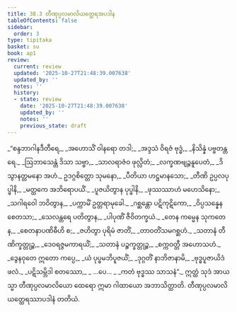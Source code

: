 ```yaml
---
title: 38.3 တီဏုပ္ပလမာလိယတ္ထေရအပဒါန
tableOfContents: false
sidebar:
  order: 3
type: tipitaka
basket: su
book: ap1
review:
  current: review
  updated: '2025-10-27T21:48:39.007638'
  updated_by: ''
  notes: ''
  history:
  - state: review
    date: '2025-10-27T21:48:39.007638'
    updated_by: ''
    notes: ''
    previous_state: draft
---
```



<ReviewStatus review={frontmatter.review} showDetails={true} />

<HypothesisAnnotation frontmatter={frontmatter} />

<DynamicBreadcrumb />

<Division number="13" book="ap1" e="ch" v="20" p="336">

<Paragraph number="4112" type="verses" book="ap1">
_“စန္ဒဘာဂါနဒီတီရေ,_  
_အဟောသိံ ဝါနရော တဒါ;_  
_အဒ္ဒသံ ဝိရဇံ ဗုဒ္ဓံ,_  
_နိသိန္နံ ပဗ္ဗတန္တရေ._  

</Paragraph>

</Division>
<Division number="14" book="ap1" e="ch" v="20" p="336">

<Paragraph number="4113" type="verses" book="ap1">
_ဩဘာသေန္တံ ဒိသာ သဗ္ဗာ,_  
_သာလရာဇံဝ ဖုလ္လိတံ;_  
_လက္ခဏဗျဉ္ဇနူပေတံ,_  
_ဒိသွာနတ္တမနော အဟံ._  

</Paragraph>

</Division>
<Division number="15" book="ap1" e="ch" v="20" p="336">

<Paragraph number="4114" type="verses" book="ap1">
ဥဒဂ္ဂစိတ္တော သုမနော,_  
_ပီတိယာ ဟဋ္ဌမာနသော;_  
_တီဏိ ဥပ္ပလပုပ္ဖါနိ,_  
_မတ္ထကေ အဘိရောပယိံ._  

</Paragraph>

</Division>
<Division number="16" book="ap1" e="ch" v="20" p="336">

<Paragraph number="4115" type="verses" book="ap1">
_ပူဇယိတွာန ပုပ္ဖါနိ,_  
_ဖုဿဿာဟံ မဟေသိနော;_  
_သဂါရဝေါ ဘဝိတွာန,_  
_ပက္ကာမိံ ဥတ္တရာမုခေါ._  

</Paragraph>

</Division>
<Division number="17" book="ap1" e="ch" v="20" p="336">

<Paragraph number="4116" type="verses" book="ap1">
_ဂစ္ဆန္တော ပဋိကုဋိကော,_  
_ဝိပ္ပသန္နေန စေတသာ;_  
_သေလန္တရေ ပတိတွာန,_  
_ပါပုဏိံ ဇီဝိတက္ခယံ._  

</Paragraph>

</Division>
<Division number="18" book="ap1" e="ch" v="20" p="336">

<Paragraph number="4117" type="verses" book="ap1">
_တေန ကမ္မေန သုကတေန,_  
_စေတနာပဏိဓီဟိ စ;_  
_ဇဟိတွာ ပုရိမံ ဇာတိံ,_  
_တာဝတိံသမဂစ္ဆဟံ._  

</Paragraph>

</Division>
<Division number="19" book="ap1" e="ch" v="20" p="336">

<Paragraph number="4118" type="verses" book="ap1">
_သတာနံ တီဏိက္ခတ္တုဉ္စ,_  
_ဒေဝရဇ္ဇမကာရယိံ;_  
_သတာနံ ပဉ္စက္ခတ္တုဉ္စ,_  
_စက္ကဝတ္တီ အဟောသဟံ._  

</Paragraph>

</Division>
<Division number="20" book="ap1" e="ch" v="20" p="336">

<Paragraph number="4119" type="verses" book="ap1">
_ဒွေနဝုတေ ဣတော ကပ္ပေ,_  
_ယံ ပုပ္ဖမဘိပူဇယိံ;_  
_ဒုဂ္ဂတိံ နာဘိဇာနာမိ,_  
_ဗုဒ္ဓပူဇာယိဒံ ဖလံ._  

</Paragraph>

</Division>
<Division number="21" book="ap1" e="ch" v="20" p="337">

<Paragraph number="4120" type="verses" book="ap1">
_ပဋိသမ္ဘိဒါ စတဿော,_  
_ …ပေ… _  
_ကတံ ဗုဒ္ဓဿ သာသနံ”._  

</Paragraph>

<Paragraph number="4121" book="ap1">
ဣတ္ထံ သုဒံ အာယသ္မာ တီဏုပ္ပလမာလိယော ထေရော ဣမာ ဂါထာယော အဘာသိတ္ထာတိ.

</Paragraph>
</Division>

<Paragraph number="4122" type="center" book="ap1">
တီဏုပ္ပလမာလိယတ္ထေရဿာပဒါနံ တတိယံ.
</Paragraph>